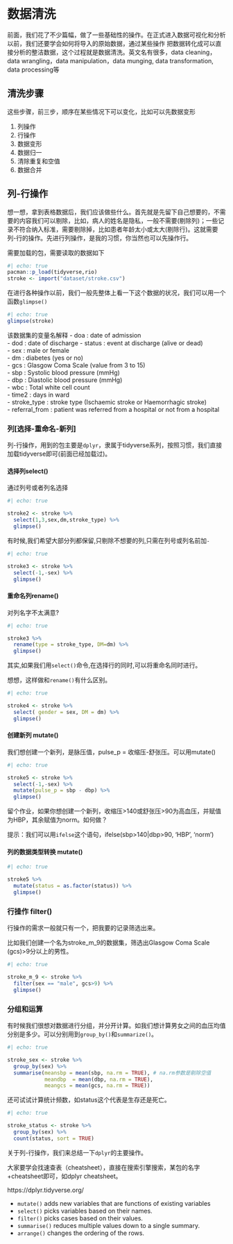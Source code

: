 

# 数据清洗

前面，我们花了不少篇幅，做了一些基础性的操作。在正式进入数据可视化和分析以前，我们还要学会如何将导入的原始数据，通过某些操作
把数据转化成可以直接分析的整洁数据，这个过程就是数据清洗。英文名有很多，data cleaning，data wrangling，data manipulation，data munging, data transformation, data processing等

## 清洗步骤

这些步骤，前三步，顺序在某些情况下可以变化，比如可以先数据变形

1. 列操作
2. 行操作
3. 数据变形
4. 数据归一
5. 清除重复和空值
6. 数据合并

## 列-行操作

想一想，拿到表格数据后，我们应该做些什么。首先就是先留下自己想要的，不需要的内容我们可以剔除，比如，病人的姓名是隐私，一般不需要(剔除列)；一些记录不符合纳入标准，需要剔除掉，比如患者年龄太小或太大(剔除行)。这就需要列-行的操作。先进行列操作，是我的习惯，你当然也可以先操作行。

需要加载的包，需要读取的数据如下

```r
#| echo: true
pacman::p_load(tidyverse,rio)
stroke <- import("dataset/stroke.csv")
```

在进行各种操作以前，我们一般先整体上看一下这个数据的状况，我们可以用一个函数`glimpse()`

```r
#| echo: true
glimpse(stroke)
```

::: callout-note
该数据集的变量名解释
- doa : date of admission          
- dod : date of discharge
- status : event at discharge (alive or dead)        
- sex : male or female          
- dm : diabetes (yes or no)           
- gcs : Glasgow Coma Scale (value from 3 to 15)          
- sbp : Systolic blood pressure (mmHg)           
- dbp : Diastolic blood pressure (mmHg)          
- wbc : Total white cell count           
- time2 : days in ward         
- stroke_type : stroke type (Ischaemic stroke or Haemorrhagic stroke)  
- referral_from : patient was referred from a hospital or not from a hospital
:::

### 列[选择-重命名-新列]

列-行操作，用到的包主要是`dplyr`，隶属于tidyverse系列，按照习惯，我们直接加载tidyverse即可(前面已经加载过)。

#### 选择列select()

通过列号或者列名选择

```r
#| echo: true

stroke2 <- stroke %>% 
  select(1,3,sex,dm,stroke_type) %>% 
  glimpse()
```

有时候,我们希望大部分列都保留,只剔除不想要的列,只需在列号或列名前加`-`

```r
#| echo: true

stroke3 <- stroke %>% 
  select(-1,-sex) %>% 
  glimpse()
```

#### 重命名列rename()

对列名字不太满意?
```r
#| echo: true

stroke3 %>% 
  rename(type = stroke_type, DM=dm) %>% 
  glimpse()
```


其实,如果我们用`select()`命令,在选择行的同时,可以将重命名同时进行。

:::{.callout-tip}
想想，这样做和`rename()`有什么区别。
:::

```r
#| echo: true

stroke4 <- stroke %>% 
  select( gender = sex, DM = dm) %>% 
  glimpse()
```

#### 创建新列 mutate()

我们想创建一个新列，是脉压值，pulse_p = 收缩压-舒张压。可以用mutate()

```r
#| echo: true

stroke5 <- stroke %>% 
  select(-1,-sex) %>% 
  mutate(pulse_p = sbp - dbp) %>% 
  glimpse()
```

:::{.callout-note}
留个作业，如果你想创建一个新列，收缩压>140或舒张压>90为高血压，并赋值为HBP，其余赋值为norm。如何做？

提示：我们可以用`ifelse`这个语句，ifelse(sbp>140|dbp>90, 'HBP', 'norm')
:::

#### 列的数据类型转换 mutate()

```r
#| echo: true

stroke5 %>% 
  mutate(status = as.factor(status)) %>% 
  glimpse()
```

### 行操作 filter()

行操作的需求一般就只有一个，把我要的记录筛选出来。

比如我们创建一个名为stroke_m_9的数据集，筛选出Glasgow Coma Scale (gcs)>9分以上的男性。

```r
#| echo: true

stroke_m_9 <- stroke %>% 
  filter(sex == "male", gcs>9) %>% 
  glimpse()
```

### 分组和运算

有时候我们很想对数据进行分组，并分开计算。如我们想计算男女之间的血压均值分别是多少。可以分别用到`group_by()`和`summarize()`。

```r
#| echo: true

stroke_sex <- stroke %>% 
  group_by(sex) %>% 
  summarise(meansbp = mean(sbp, na.rm = TRUE), # na.rm参数是剔除空值
            meandbp  = mean(dbp, na.rm = TRUE),
            meangcs = mean(gcs, na.rm = TRUE))
```

还可试试计算统计频数，如status这个代表是生存还是死亡。


```r
#| echo: true

stroke_status <- stroke %>% 
  group_by(sex) %>% 
  count(status, sort = TRUE)
```

关于列-行操作，我们来总结一下`dplyr`的主要操作。

大家要学会找速查表（cheatsheet），直接在搜索引擎搜索，某包的名字+cheatsheet即可，如dplyr cheatsheet。

https://dplyr.tidyverse.org/

-   `mutate()` adds new variables that are functions of existing
    variables
-   `select()` picks variables based on their names.
-   `filter()` picks cases based on their values.
-   `summarise()` reduces multiple values down to a single summary.
-   `arrange()` changes the ordering of the rows.

